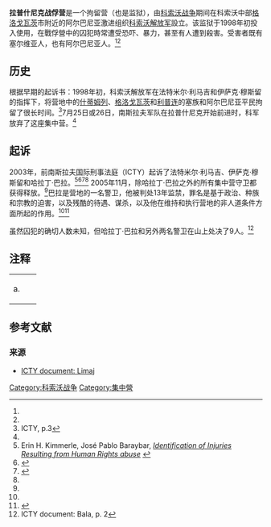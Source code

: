 {{Rough translation|time=2021-02-26T08:35:52+00:00}}
{{Infobox concentration camp
| name= 拉普什尼克战俘营
| image= 
| image size= 
| caption= 
| alt= 
| location map= 
| map alt= 
| map caption= 
| coordinates= 
| other names= 
| known for= 
| location= {{flag|FR Yugoslavia}}[[科索沃|科索沃]]拉普什尼克
| built by= 
| operated by= [[科索沃解放军|科索沃解放军]]<ref name=firstcase>{{Cite web |url=http://www.accessmylibrary.com/coms2/summary_0286-14469451_ITM |title=First case against Kosovo Albanians opens in The Hague. |access-date=2021-02-26 |archive-date=2012-06-30 |archive-url=https://archive.is/20120630134734/www.accessmylibrary.com/coms2/summary_0286-14469451_ITM |dead-url=no }}</ref> 
| original use= 监禁、酷刑、不人道行为和处决。
| construction= 
| in operation= 1998年
| gas chambers= 
| prisoner type= 塞族和阿族<ref name="HRW"/><ref name="ICTY">{{Cite web |url=http://www.icty.org/sid/8303 |title=ICTY. Haradin Bala, Isak Musliu, and Agim Murtezi Transferred to the ICTY following their Indictment for Crimes against Humanity and War Crimes |access-date=2021-02-26 |archive-date=2020-06-24 |archive-url=https://web.archive.org/web/20200624231929/https://www.icty.org/sid/8303 |dead-url=no }}</ref>
| inmates= 35 +<ref name="ICTY"/><ref>{{Cite web |url=https://books.google.com/books?id=dq0chM6NOhIC&pg=PA206 |title=Skeletal Trauma: Identification of Injuries Resulting from Human Rights abuse |access-date=2021-02-26 |archive-date=2017-03-08 |archive-url=https://web.archive.org/web/20170308054741/https://books.google.com/books?id=dq0chM6NOhIC&pg=PA206 |dead-url=no }}</ref>
| killed= 23<ref name="HRW">{{Cite web |url=https://books.google.com/books?id=09hNR6cBP1AC&pg=PA85 |title=Human Rights Reporting  By Pramod Mishra |access-date=2021-02-26 |archive-date=2017-10-19 |archive-url=https://web.archive.org/web/20171019201100/https://books.google.com/books?id=09hNR6cBP1AC&pg=PA85 |dead-url=no }}</ref>
| liberated by    = 
| notable inmates = 
| notable books   = 
| website         = 
}}
{{Campaignbox 科索沃战争}}
'''拉普什尼克战俘营'''是一个拘留营（也是监狱），由[[科索沃战争|科索沃战争]]期间在科索沃中部[[格洛戈瓦茨|格洛戈瓦茨]]市附近的阿尔巴尼亚激进组织[[科索沃解放军|科索沃解放军]]設立。该监狱于1998年初投入使用，在戰俘營中的囚犯時常遭受恐吓、暴力，甚至有人遭到殺害。受害者既有塞尔维亚人，也有阿尔巴尼亚人。<ref name="HRW"/><ref name=ICTY2/>

==历史==
根据早期的起诉书：1998年初，科索沃解放军在法特米尔·利马吉和伊萨克·穆斯留的指挥下，将营地中的[[什蒂姆列|什蒂姆列]]、[[格洛戈瓦茨|格洛戈瓦茨]]和[[利普连|利普连]]的塞族和阿尔巴尼亚平民拘留了很长时间。<ref name=ICTY3>ICTY, p.3</ref>7月25日或26日，南斯拉夫军队在拉普什尼克开始前进时，科军放弃了这座集中营。<ref name=ICTY3/>

==起诉==
2003年，前南斯拉夫国际刑事法庭（ICTY）起诉了法特米尔·利马吉、伊萨克·穆斯留和哈拉丁·巴拉。<ref>Erin H. Kimmerle, José Pablo Baraybar, [https://books.google.com/books?id=dq0chM6NOhIC&pg=PA206 ''Identification of Injuries Resulting from Human Rights abuse''] {{Wayback|url=https://books.google.com/books?id=dq0chM6NOhIC&pg=PA206 |date=20170308054741 }}</ref><ref name="Genocide">{{Cite web |url=https://books.google.com/books?id=V3hqQJkJSNcC&pg=PA1 |title=''Genocide, war crimes, and crimes against humanity'' |access-date=2021-02-26 |archive-date=2017-10-19 |archive-url=https://web.archive.org/web/20171019195653/https://books.google.com/books?id=V3hqQJkJSNcC&pg=PA1 |dead-url=no }}</ref><ref name="acquit">{{cite news|title=UN court acquits top Kosovo rebel|url=http://news.bbc.co.uk/2/hi/4485658.stm|publisher=BBC News|access-date=14 May 2010|date=30 November 2005|archive-date=2020-11-26|archive-url=https://web.archive.org/web/20201126020137/http://news.bbc.co.uk/2/hi/4485658.stm|dead-url=no}}</ref><ref name="ICTY"/>
2005年11月，除哈拉丁·巴拉之外的所有集中营守卫都获得释放。<ref name="acquit" />巴拉是营地的一名警卫，他被判处13年监禁，罪名是基于政治、种族和宗教的迫害，以及残酷的待遇、谋杀，以及他在维持和执行营地的非人道条件方面所起的作用。<ref name="Genocide"/><ref>{{cite web|url=http://www.asil.org/insights090610.cfm |title=Archived copy |access-date=28 September 2011 |dead-url=yes|archive-url=https://web.archive.org/web/20110925214943/http://www.asil.org/insights090610.cfm |archive-date=25 September 2011 }}</ref>

虽然囚犯的确切人数未知，但哈拉丁·巴拉和另外两名警卫在山上处决了9人。<ref name=ICTY2>ICTY document: Bala, p. 2</ref>

==注释==
{| style="margin-left:13px; line-height:150%"
|align="right" valign="top"|a.  
|{{note|status}}{{Kosovo-note}}
|}

==参考文献==
{{reflist}}

===来源===
*[http://www.icty.org/x/cases/limaj/cis/en/cis_limaj_al_en.pdf ICTY document: Limaj] {{Wayback|url=http://www.icty.org/x/cases/limaj/cis/en/cis_limaj_al_en.pdf |date=20100827083654 }}

[[Category:科索沃战争|Category:科索沃战争]]
[[Category:集中營|Category:集中營]]